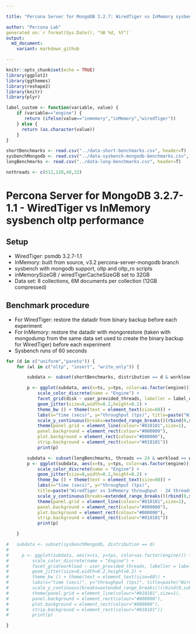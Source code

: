 ```yaml
---

title: "Percona Server for MongoDB 3.2.7: WiredTiger vs InMemory sysbench oltp performance"

author: "Percona Lab"
generated on:`r format(Sys.Date(), "%B %d, %Y")`
output:
  md_document:
    variant: markdown_github

---
```


```r
knitr::opts_chunk$set(echo = TRUE)
library(ggplot2)
library(ggthemes)
library(reshape2)
library(knitr)
library(plyr)

label_custom <- function(variable, value) {
    if (variable=="engine") {
       return (ifelse(value=="inmemory","inMemory","wiredTiger"))
    } else {
      return (as.character(value))
    }
}

shortBenchmarks <- read.csv("../data-short-benchmarks.csv", header=T)
sysbenchMongodb <- read.csv("../data-sysbench-mongodb-benchmarks.csv", header=T)
longBenchmarks <- read.csv("../data-long-benchmarks.csv", header=T)

nothreads <- c(512,128,48,32)

```

# Percona Server for MongoDB 3.2.7-1.1 - WiredTiger vs InMemory sysbench oltp performance

## Setup

* WiredTiger: psmdb 3.2.7-1.1 
* InMemory: built from source, v3.2 percona-server-mongodb branch
* sysbench with mongodb support, oltp and oltp_ro scripts
* inMemorySizeGB / wiredTigerCacheSizeGB set to 32GB
* Data set: 8 collections, 6M documents per collection (12GB compressed)

## Benchmark procedure

* For WiredTiger: restore the datadir from binary backup before each experiment
* For InMemory: restore the datadir with mongorestore (taken with mongodump from the same data set used to create the binary backup for WiredTiger) before each experiment
* Sysbench runs of 60 seconds


```r

for (d in c("uniform","pareto")) {
    for (wl in c("oltp", "insert", "write_only")) {

        subdata <- subset(shortBenchmarks, distribution == d & workload == wl)

        p <- ggplot(subdata, aes(x=ts, y=tps, color=as.factor(engine))) +
            scale_color_discrete(name = "Engine") +
            facet_grid(disk ~ user_provided_threads, labeller = label_custom) +
            geom_jitter(size=8,width=0.2,height=0.2) +
            theme_bw () + theme(text = element_text(size=60)) + 
            labs(x="time (secs)", y="throughput (tps)", title=paste("WiredTiger vs InMemory throughput - ",d," - ",wl)) +
            scale_y_continuous(breaks=extended_range_breaks()(rbind(0,subdata$tps))) +
            theme(panel.grid = element_line(colour="#010101",size=1),
            panel.background = element_rect(colour="#000000"),
            plot.background = element_rect(colour="#000000"),
            strip.background = element_rect(colour="#010101"))
            print(p) 

        subdata <- subset(longBenchmarks, threads == 24 & workload == wl & distribution == d)
        p <- ggplot(subdata, aes(x=ts, y=tps, color=as.factor(engine))) +
            scale_color_discrete(name = "Engine") +
            geom_jitter(size=8,width=0.2,height=0.2) +
            theme_bw () + theme(text = element_text(size=60)) + 
            labs(x="time (secs)", y="throughput (tps)",
            title=paste("WiredTiger vs InMemory throughput - 24 threads, ",wl,",",d)) +
            scale_y_continuous(breaks=extended_range_breaks()(rbind(0,subdata$tps))) +
            theme(panel.grid = element_line(colour="#010101",size=1),
            panel.background = element_rect(colour="#000000"),
            plot.background = element_rect(colour="#000000"),
            strip.background = element_rect(colour="#010101"))
            print(p) 

	}

# 	subdata <- subset(sysbenchMongodb, distribution == d)
# 
#     p <- ggplot(subdata, aes(x=ts, y=tps, color=as.factor(engine))) +
#         scale_color_discrete(name = "Engine") +
#         facet_grid(workload ~ user_provided_threads, labeller = label_custom) +
#         geom_jitter(size=8,width=0.2,height=0.2) +
#         theme_bw () + theme(text = element_text(size=60)) + 
#         labs(x="time (secs)", y="throughput (tps)", title=paste("WiredTiger vs InMemory throughput - ",d)) +
#         scale_y_continuous(breaks=extended_range_breaks()(rbind(0,subdata$tps))) +
#         theme(panel.grid = element_line(colour="#010101",size=1),
#         panel.background = element_rect(colour="#000000"),
#         plot.background = element_rect(colour="#000000"),
#         strip.background = element_rect(colour="#010101"))
#         print(p) 

}




```



